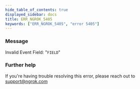 ```yaml
---
hide_table_of_contents: true
displayed_sidebar: docs
title: ERR_NGROK_5405
keywords: ["ERR_NGROK_5405", "error 5405"]
---
```


### Message

Invalid Event Field: "`FIELD`"

### Further help

If you're having trouble resolving this error, please reach out to [support@ngrok.com](mailto:support@ngrok.com?subject=Help%20with%20ERR_NGROK_5405)
